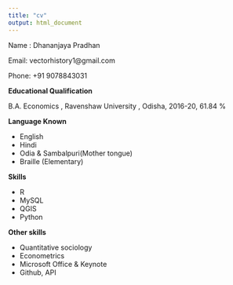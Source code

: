 ```yaml
---
title: "cv"
output: html_document
---
```


Name : Dhananjaya Pradhan

Email:  vectorhistory1@gmail.com  

Phone: +91 9078843031


**Educational Qualification** 

B.A. Economics , Ravenshaw University , Odisha, 2016-20, 61.84 %

**Language Known** 

- English 
- Hindi
- Odia & Sambalpuri(Mother tongue)
- Braille (Elementary)


**Skills**

- R
- MySQL
- QGIS 
- Python

**Other skills**

- Quantitative sociology 
- Econometrics
- Microsoft Office & Keynote
- Github, API


